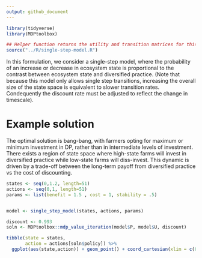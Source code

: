 ```yaml
---
output: github_document
---
```


```r
library(tidyverse)
library(MDPtoolbox)

## Helper function returns the utility and transition matrices for this model
source("../R/single-step-model.R")
```

In this formulation, we consider a single-step model, where the probability of an increase or decrease in ecosystem state is proportional to the contrast between ecosystem state and diversified practice. (Note that because this model only allows single step transitions, increasing the overall size of the state space is equivalent to slower transition rates.  Condequently the discount rate must be adjusted to reflect the change in timescale). 


# Example solution

The optimal solution is bang-bang, with farmers opting for maximum or minimum investment in DP, rather than in intermediate levels of investment.  There exists a region of state space where high-state farms will invest in diversified practice while low-state farms will diss-invest. This dynamic is driven by a trade-off between the long-term payoff from diversified practice vs the cost of discounting.  


```r
states <- seq(0,1.2, length=51)
actions <- seq(0,1, length=51)
params <- list(benefit = 1.5 , cost = 1, stability = .5)


model <- single_step_model(states, actions, params)

discount <- 0.993
soln <- MDPtoolbox::mdp_value_iteration(model$P, model$U, discount)

tibble(state = states,
       action = actions[soln$policy]) %>%
  ggplot(aes(state,action)) + geom_point() + coord_cartesian(xlim = c(0,1))
```
